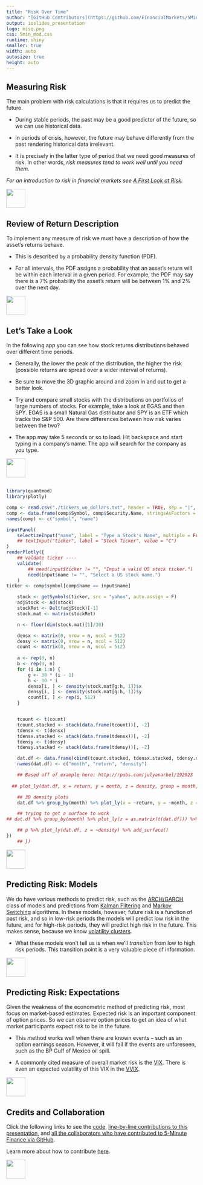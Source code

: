 ```yaml
---
title: "Risk Over Time"
author: "[GitHub Contributors](https://github.com/FinancialMarkets/5MinuteFinance/graphs/contributors)"
output: ioslides_presentation
logo: misq.png
css: 5min_mod.css
runtime: shiny
smaller: true
width: auto
autosize: true
height: auto
---
```




## Measuring Risk

The main problem with risk calculations is that it requires us to predict the future.  

- During stable periods, the past may be a good predictor of the future, so we can use historical data.

- In periods of crisis, however, the future may behave differently from the past rendering historical data irrelevant.

- It is precisely in the latter type of period that we need good measures of risk. In other words, *risk measures tend to work well until you need them.*



*For an introduction to risk in financial markets see [A First Look at Risk](https://micfm.shinyapps.io/what_is_risk).*

<div class="MIfooter"><img src="mi.png" style="height:50px;"></div> 


## Review of Return Description

To implement any measure of risk we must have a description of how the asset's returns behave.  

- This is described by a probability density function (PDF).  

- For all intervals, the PDF assigns a probability that an asset's return will be within each interval in a given period. For example, the PDF may say there is a 7\% probability the asset's return will be between 1\% and 2\% over the next day.  

<div class="MIfooter"><img src="mi.png" style="height:50px;"></div> 

  
## Let's Take a Look

In the following app you can see how stock returns distributions behaved over different time periods. 

-  Generally, the lower the peak of the distribution, the higher the risk (possible returns are spread over a wider interval of returns). 

-  Be sure to move the 3D graphic around and zoom in and out to get a better look.

- Try and compare small stocks with the distributions on portfolios of large numbers of stocks.  For example, take a look at EGAS and then SPY.  EGAS is a small Natural Gas distributor and SPY is an ETF which tracks the S&P 500.  Are there differences between how risk varies between the two?

-  The app may take 5 seconds or so to load.  Hit backspace and start typing in a company's name.  The app will search for the company as you type.

<div class="MIfooter"><img src="mi.png" style="height:50px;"></div> 


## 

```r
library(quantmod)
library(plotly)

comp <- read.csv("./tickers_wo_dollars.txt", header = TRUE, sep = "|", stringsAsFactors = FALSE)
comp <- data.frame(comp$Symbol, comp$Security.Name, stringsAsFactors = FALSE)
names(comp) <- c("symbol", "name")

inputPanel(
    selectizeInput("name", label = "Type a Stock's Name", multiple = FALSE, choices = comp$name)
    ## textInput("ticker", label = "Stock Ticker", value = "C")
)
renderPlotly({
    ## valdate ticker ----
    validate(
        ## need(input$ticker != "", "Input a valid US stock ticker.")
        need(input$name != "", "Select a US stock name.")
    )
ticker <- comp$symbol[comp$name == input$name]

    stock <- getSymbols(ticker, src = "yahoo", auto.assign = F)
    adjStock <- Ad(stock)
    stockRet <- Delt(adjStock)[-1]
    stock.mat <- matrix(stockRet)

    n <- floor(dim(stock.mat)[1]/30)

    densx <- matrix(0, nrow = n, ncol = 512)
    densy <- matrix(0, nrow = n, ncol = 512)
    count <- matrix(0, nrow = n, ncol = 512)
    
    a <- rep(0, n)
    b <- rep(0, n)
    for (i in 1:n) {
        g <- 30 * (i - 1)
        h <- 30 * i
        densx[i, ] <- density(stock.mat[g:h, 1])$x
        densy[i, ] <- density(stock.mat[g:h, 1])$y
        count[i, ] <- rep(i, 512)
    }


    tcount <- t(count)
    tcount.stacked <- stack(data.frame(tcount))[, -2]
    tdensx <- t(densx)
    tdensx.stacked <- stack(data.frame(tdensx))[, -2]
    tdensy <- t(densy)
    tdensy.stacked <- stack(data.frame(tdensy))[, -2]

    dat.df <- data.frame(cbind(tcount.stacked, tdensx.stacked, tdensy.stacked))
    names(dat.df) <- c("month", "return", "density")

    ## Based off of example here: http://rpubs.com/julyanarbel/192923
    
  ## plot_ly(dat.df, x = return, y = month, z = density, group = month, type = "scatter3d", mode = "lines")

    ## 3D density plots
    dat.df %>% group_by(month) %>% plot_ly(x = ~return, y = ~month, z = ~density, type = "scatter3d", mode = "lines")

    ## trying to get a surface to work
## dat.df %>% group_by(month) %>% plot_ly(z = as.matrix(t(dat.df))) %>% add_surface()

    ## p %>% plot_ly(dat.df, z = ~density) %>% add_surface() 
})
    ## })
```

<div class="MIfooter"><img src="mi.png" style="height:50px;"></div> 

<!-- go a bit into ARCH/GARCH models -->

##  Predicting Risk: Models

We do have various methods to predict risk, such as the [ARCH/GARCH](https://en.wikipedia.org/wiki/Autoregressive_conditional_heteroskedasticity) class of models and predictions from [Kalman Filtering](https://en.wikipedia.org/wiki/Kalman_filter) and [Markov Switching](http://complete-markets.com/2014/02/markov-regime-switching-volatility-in-natural-gas-futures-ngh4/) algorithms. In these models, however, future risk is a function of past risk, and so in low-risk periods the models will predict low risk in the future, and for high-risk periods, they will predict high risk in the future.  This makes sense, because we know [volatility clusters](https://en.wikipedia.org/wiki/Volatility_clustering).  

-  What these models won't tell us is when we'll *transition* from low to high risk periods.  This transition point is a very valuable piece of information.

<div class="MIfooter"><img src="mi.png" style="height:50px;"></div> 

##  Predicting Risk: Expectations

Given the weakness of the econometric method of predicting risk, most focus on market-based estimates.  Expected risk is an important component of option prices. So we can observe option prices to get an idea of what market participants expect risk to be in the future.

-  This method works well when there are known events -- such as an option earnings season.  However, it will fail if the events are unforeseen, such as the BP Gulf of Mexico oil spill.

-  A commonly cited measure of overall market risk is the [VIX](https://micfm.shinyapps.io/The_VIX/).  There is even an expected volatility of this VIX in the [VVIX](https://micfm.shinyapps.io/The_VVIX/).

<div class="MIfooter"><img src="mi.png" style="height:50px;"></div> 


## Credits and Collaboration

Click the following links to see the [code](https://github.com/FinancialMarkets/5MinuteFinance/blob/master/Risk/risk_future_past/risk_over_time.Rmd), [line-by-line contributions to this presentation](https://github.com/FinancialMarkets/5MinuteFinance/blame/master/Risk/risk_future_past/risk_over_time.Rmd), and [all the collaborators who have contributed to 5-Minute Finance via GitHub](https://github.com/FinancialMarkets/5MinuteFinance/graphs/contributors).

Learn more about how to contribute [here](http://www.5minutefinance.org/how-to-contribute).

<div class="MIfooter"><img src="mi.png" style="height:50px;"></div> 
